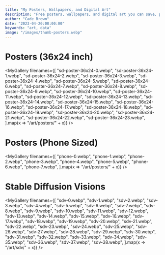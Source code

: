 ```yaml
---
title: "My Posters, Wallpapers, and Digital Art"
description: "Free posters, wallpapers, and digital art you can save, print, share, and use for anything!"
author: "Cade Brown"
date: "2023-04-20:00:00:00"
keywords: "art, data"
image: "/images/thumb-posters.webp"
---
```


# Posters (36x24 inch)

<MyGallery
  filenames={[
    "sd-poster-36x24-0.webp",
    "sd-poster-36x24-1.webp",
    "sd-poster-36x24-2.webp",
    "sd-poster-36x24-3.webp",
    "sd-poster-36x24-4.webp",
    "sd-poster-36x24-5.webp",
    "sd-poster-36x24-6.webp",
    "sd-poster-36x24-7.webp",
    "sd-poster-36x24-8.webp",
    "sd-poster-36x24-9.webp",
    "sd-poster-36x24-10.webp",
    "sd-poster-36x24-11.webp",
    "sd-poster-36x24-12.webp",
    "sd-poster-36x24-13.webp",
    "sd-poster-36x24-14.webp",
    "sd-poster-36x24-15.webp",
    "sd-poster-36x24-16.webp",
    "sd-poster-36x24-17.webp",
    "sd-poster-36x24-18.webp",
    "sd-poster-36x24-19.webp",
    "sd-poster-36x24-20.webp",
    "sd-poster-36x24-21.webp",
    "sd-poster-36x24-22.webp",
    "sd-poster-36x24-23.webp",
  ].map(x => "/art/posters/" + x)}
/>


# Posters (Phone Sized)

<MyGallery
  filenames={[
    "phone-0.webp",
    "phone-1.webp",
    "phone-2.webp",
    "phone-3.webp",
    "phone-4.webp",
    "phone-5.webp",
    "phone-6.webp",
    "phone-7.webp",
  ].map(x => "/art/posters/" + x)}
/>


# Stable Diffusion Visions

<MyGallery
  filenames={[
    "sdv-0.webp",
    "sdv-1.webp",
    "sdv-2.webp",
    "sdv-3.webp",
    "sdv-4.webp",
    "sdv-5.webp",
    "sdv-6.webp",
    "sdv-7.webp",
    "sdv-8.webp",
    "sdv-9.webp",
    "sdv-10.webp",
    "sdv-11.webp",
    "sdv-12.webp",
    "sdv-13.webp",
    "sdv-14.webp",
    "sdv-15.webp",
    "sdv-16.webp",
    "sdv-17.webp",
    "sdv-18.webp",
    "sdv-19.webp",
    "sdv-20.webp",
    "sdv-21.webp",
    "sdv-22.webp",
    "sdv-23.webp",
    "sdv-24.webp",
    "sdv-25.webp",
    "sdv-26.webp",
    "sdv-27.webp",
    "sdv-28.webp",
    "sdv-29.webp",
    "sdv-30.webp",
    "sdv-31.webp",
    "sdv-32.webp",
    "sdv-33.webp",
    "sdv-34.webp",
    "sdv-35.webp",
    "sdv-36.webp",
    "sdv-37.webp",
    "sdv-38.webp",
  ].map(x => "/art/sdv/" + x)}
/>


